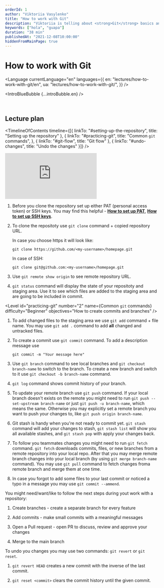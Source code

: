 ```yaml
---
orderId: 1
author: "Viktoriia Vasylenko"
title: "How to work with Git"
description: "Viktoriia is telling about <strong>Git</strong> basics and common Git commands. She also shows the whole process of working with Git: from cloning the repository to creating pull requests."
keywords: ["hola", "guapa"]
duration: "38 min"
publishedAt: "2021-12-08T10:00:00"
hiddenFromMainPage: true
---
```




# How to work with Git

<Language
  currentLanguage="en"
  languages={{
    en: "lectures/how-to-work-with-git/en",
    ua: "lectures/how-to-work-with-git/",
  }}
/>

<IntroBlueBubble {...introBubble.en} />

<br />

## Lecture plan

<TimelineOfContents timeline={[{
  linkTo: "#setting-up-the-repository",
  title: "Setting up the repository"
}, {
  linkTo: "#practicing-git",
  title: "<span>Common <code>git</code> commands</span>",
}, {
  linkTo: "#git-flow",
  title: "Git flow"
},  {
  linkTo: "#undo-changes",
  title: "Undo the changes"
}]} />

<VideoWrapper duration="33m 31s">
  <iframe src="https://www.youtube.com/embed/czNvX0xdFZA" frameBorder="0" allow="accelerometer; autoplay; clipboard-write; encrypted-media; gyroscope; picture-in-picture" allowFullScreen></iframe>
</VideoWrapper>

<Level id="setting-up-the-repository" number="1" name="Setting up the repository" difficulty="Beginner" objectives="How to create and clone the repo" />

1. Before you clone the repository set up either PAT (personal access token) or SSH keys.
   You may find this helpful -
   <a href="https://docs.github.com/en/authentication/keeping-your-account-and-data-secure/creating-a-personal-access-token"><strong>How to set up PAT</strong></a>,
   <a href="https://docs.github.com/en/authentication/connecting-to-github-with-ssh"><strong>How to set up SSH keys</strong></a>.

2. To clone the repositoty use `git clone` command + copied repository URL.

   In case you choose https it will look like:
   ```
   git clone https://github.com/<my-username>/homepage.git
   ```
   In case of SSH:
   ```
   git clone git@github.com:<my-username>/homepage.git
   ```

3. Use `git remote show origin` to see remote repository URL.

4. `git status` command will display the state of your repositoty and staging area.
   Use it to see which files are added to the staging area and are going to be included in commit.


<Level id="practicing-git" number="2" name={<span>Common <code>git</code> commands</span>} difficulty="Beginner" objectives="How to create commits and branches"  />

1. To add changed files to the staging area we use `git add` command + file name.
   You may use `git add .` command to add <strong>all</strong> changed and untracked files.

2. To create a commit use `git commit` command. To add a description message use
   ```
   git commit -m "Your message here"
   ```

3. Use `git branch` command to see local branches and `git checkout branch-name` to switch to the branch.
   To create a new branch and switch to it use `git checkout -b branch-name` command.

4. `git log` command shows commit history of your branch.

5. To update your remote branch use `git push` command.
   If your local branch doesn't exists on the remote you might need to run `git push --set-upstream branch-name`
   or just `git push -u branch-name`, which means the same. Otherwise you may explicitly set
   a remote branch you want to push your changes to, like `git push origin branch-name`.

6. Git stash is handy when you're not ready to commit yet. `git stash` command will add your changes
   to stash, `git stash list` will show you all available stashes, and `git stash pop` with apply
   your changes back.

7. To follow you teammates changes you might need to run `git fetch` command. `git fetch` downloads
   commits, files, or new branches from a remote repository into your local repo. After that you may
   merge remote branch changes into your local branch (by using `git merge branch-name` command).
   You may use `git pull` command to fetch changes froma  remote branch and merge them at one time.

8. In case you forgot to add some files to your last commit or noticed a typo in a message you may use `git commit --ammend`.

<Level id="git-flow" number="3" name="Git flow" difficulty="Intermediate" objectives="How to create pull requests" />

You might need/want/like to follow the next steps during yout work with a repository:

1. Create branches - create a separate branch for every feature

2. Add commits - make small commits with a meaningful messages

3. Open a Pull request - open PR to discuss, review and approve your changes

4. Merge to the main branch


<Level id="undo-changes" number="4" name="Undo the changes" difficulty="Hard" objectives="How to revert or reset commits" />

To undo you changes you may use two commands: `git revert` or `git reset`.

1. `git revert HEAD` creates a new commit with the inverse of the last commit.

2. `git reset <commit>` clears the commit history until the given commit.

